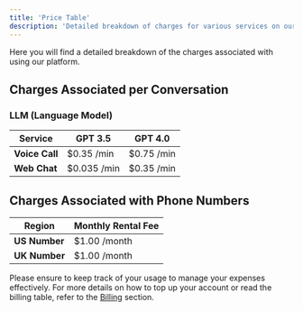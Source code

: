 ```yaml
---
title: 'Price Table'
description: 'Detailed breakdown of charges for various services on our platform'
---
```


Here you will find a detailed breakdown of the charges associated with using our platform. 

## Charges Associated per Conversation

### LLM (Language Model)

| Service         | GPT 3.5       | GPT 4.0       |
| --------------- | ------------- | ------------- |
| **Voice Call**  | $0.35 /min    | $0.75 /min    |
| **Web Chat**    | $0.035 /min   | $0.35 /min    |

## Charges Associated with Phone Numbers

| Region       | Monthly Rental Fee |
| ------------ | ------------------ |
| **US Number**| $1.00 /month       |
| **UK Number**| $1.00 /month       |

Please ensure to keep track of your usage to manage your expenses effectively. For more details on how to top up your account or read the billing table, refer to the [Billing](./billing) section.
